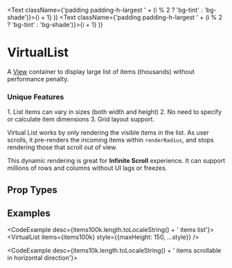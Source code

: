 
  <Text className={'padding padding-h-largest ' + (i % 2 ? 'bg-tint' : 'bg-shade')}>{i + 1}</Text>
))
  <Text className={'padding padding-h-largest ' + (i % 2 ? 'bg-tint' : 'bg-shade')}>{i + 1}</Text>
))


# VirtualList

A [View](View) container to display large list of items (thousands) without performance penalty.

### Unique Features

<Callout type='info' emoji=''>
  1. List items can vary in sizes (both width and height)
  2. No need to specify or calculate item dimensions
  3. Grid layout support.
</Callout>

Virtual List works by only rendering the visible items in the list. As user scrolls, it pre-renders the incoming items within `renderRadius`, and stops rendering those that scroll out of view.

This dynamic rendering is great for **Infinite Scroll** experience. It can support millions of rows and columns without UI lags or freezes.

## Prop Types

<PropsTable component={VirtualList} />

## Examples

<CodeExample desc={items100k.length.toLocaleString() + ' items list'}>
  <VirtualList items={items100k}
               style={{maxHeight: 150, ...style}} />
</CodeExample>

<CodeExample desc='Grid distribution with dynamic item sizes'>
  <VirtualList grid
               initialItems={30}
               items={items100k}
               style={{maxHeight: 150, ...style}} />
</CodeExample>

<CodeExample desc={items10k.length.toLocaleString() + ' items scrollable in horizontal direction'}>
  <VirtualList row
               items={items10k}
               style={style} />
</CodeExample>

<CodeExample desc='Column distribution with horizontal scrollbar'>
  <VirtualList row grid
               initialItems={30}
               items={items10k}
               style={{maxHeight: 130, ...style}} />
</CodeExample>
